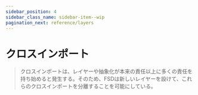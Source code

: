 ```yaml
---
sidebar_position: 4
sidebar_class_name: sidebar-item--wip
pagination_next: reference/layers
---
```



# クロスインポート

<WIP ticket="220" />

> クロスインポートは、レイヤーや抽象化が本来の責任以上に多くの責任を持ち始めると発生する。そのため、FSDは新しいレイヤーを設けて、これらのクロスインポートを分離することを可能にしている。
